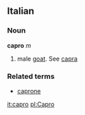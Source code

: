 ==Italian==
===Noun===
'''capro''' ''m''

# male [[goat]]. See [[capra]]

===Related terms===
*[[caprone]]

[[it:capro]]
[[pl:Capro]]